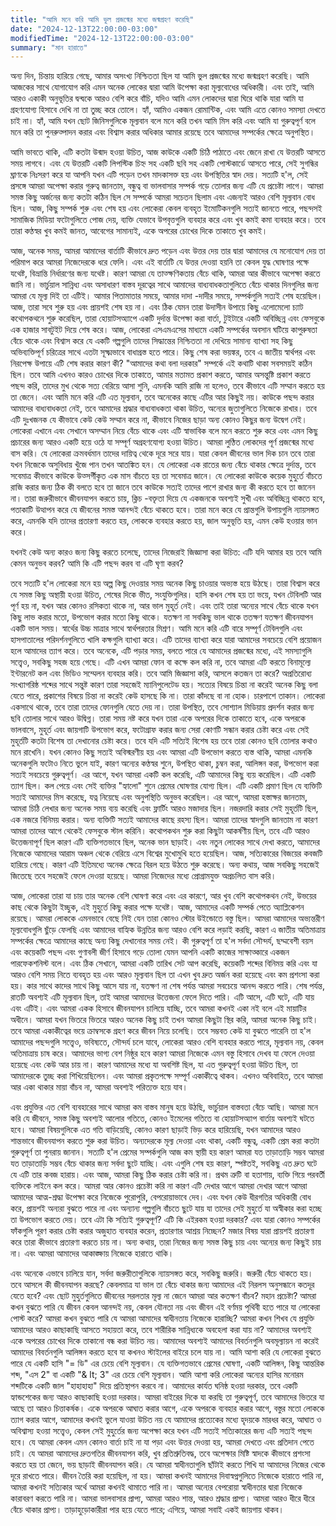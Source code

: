 ```yaml
---
title: "আমি মনে করি আমি ভুল প্রজন্মের মধ্যে জন্মগ্রহণ করেছি"
date: "2024-12-13T22:00:00-03:00"
modifiedTime: "2024-12-13T22:00:00-03:00"
summary: "মান হারাতে"
---
```


অন্য দিন, চিন্তায় হারিয়ে গেছে, আমার অসংখ্য নিশ্চিততা ছিল যা আমি ভুল প্রজন্মের মধ্যে জন্মগ্রহণ করেছি। আমি আজকের সাথে যোগাযোগ করি এমন অনেক লোকের দ্বারা আমি উপেক্ষা করা মূল্যবোধের অধিকারী। এবং তাই, আমি আরও একাকী অনুভূতির দ্বন্দ্বকে আরও বেশি করে বাঁচি, যদিও আমি এমন লোকদের দ্বারা ঘিরে থাকি যারা আমি যা গ্রহণযোগ্য হিসাবে দেখি না তা তুচ্ছ করে তোলে। হ্যাঁ, আমিও একজন রোমান্টিক, এবং আমি এতে কোনও সমস্যা দেখতে চাই না। হ্যাঁ, আমি যখন ছোট জিনিসগুলিকে মূল্যবান বলে মনে করি তখন আমি মিস করি এবং আমি যা গুরুত্বপূর্ণ বলে মনে করি তা পুনরুত্পাদন করার এবং বিশ্বাস করার অধিকার আমার রয়েছে তবে আমাদের সম্পর্কের ক্ষেত্রে অনুপস্থিত।

আমি ভাবতে থাকি, এটি কতটা উন্মাদ হওয়া উচিত, আজ কাউকে একটি চিঠি পাঠাতে এবং জেনে রাখা যে উত্তরটি আসতে সময় লাগবে। এবং যে উত্তরটি একটি লিপস্টিক চিহ্ন সহ একটি ছবি সহ একটি পোস্টকার্ডে আসতে পারে, সেই সুগন্ধির ঘ্রাণকে নিঃসরণ করে যা আপনি যখন এটি পড়েন তখন মাদকাসক্ত হয় এবং উপস্থিতির স্বাদ দেয়। সত্যটি হ'ল, সেই প্রসঙ্গে আমরা অপেক্ষা করার গুরুত্ব জানতাম, বন্ধুত্ব বা ভালবাসার সম্পর্ক গড়ে তোলার জন্য এটি যে প্রচেষ্টা লাগে। আমরা সমস্ত কিছু অর্জনের জন্য কতটা কঠিন ছিল সে সম্পর্কে আমরা সচেতন ছিলাম এবং এজন্যই আরও বেশি মূল্যবান বোধ ছিল। আজ, কিছু সম্পর্ক শুরু এবং শেষ হয় এবং লোকেরা কেবল ব্যবহৃত ইমোটিকনগুলি সত্যই জানতে পারে, পছন্দসই সামাজিক মিডিয়া ফটোগুলিতে পোজ দেয়, ব্যক্তি যেভাবে উপবৃত্তগুলি ব্যবহার করে এবং খুব কমই কমা ব্যবহার করে। তবে তারা কণ্ঠস্বর খুব কমই জানত, আবেগের সামান্যই, একে অপরের চোখের দিকে তাকাতে খুব কমই।

আজ, অনেক সময়, আমরা আমাদের বার্তাটি কীভাবে দ্রুত পড়েন এবং উত্তর দেয় তার দ্বারা আমাদের যে মনোযোগ দেয় তা পরিমাপ করে আমরা নিজেদেরকে ধরে ফেলি। এবং এই বার্তাটি যে উত্তর দেওয়া হয়নি তা কেবল যুদ্ধ ঘোষণার পক্ষে যথেষ্ট, বিভ্রান্তি নির্ধারণের জন্য যথেষ্ট। কারণ আমরা যে তাত্ক্ষণিকতায় বেঁচে থাকি, আমরা আর কীভাবে অপেক্ষা করতে জানি না। ভার্চুয়াল সান্নিধ্য এবং অসাধারণ বাস্তব দূরত্বের সাথে আমাদের বাধ্যবাধকতাগুলিতে বেঁচে থাকার দিনগুলির জন্য আমরা যে মূল্য দিই তা এটিই।
আমার পিতামাতার সময়ে, আমার দাদা -দাদীর সময়ে, সম্পর্কগুলি সত্যই শেষ হয়েছিল। আজ, তারা সবে শুরু হয় এবং প্রায়শই শেষ হয় না। এবং ঠিক যেমন তারা উদাসীন উপায়ে কিছু এলোমেলো চ্যাট কথোপকথনে শুরু করেছিল, তারা হোয়াটসঅ্যাপে একটি দুর্দান্ত উপেক্ষা করা বার্তা, টুইটারে একটি অবিচ্ছিন্ন এবং ফেসবুকে এক হাজার সাবটুইট দিয়ে শেষ করে। আজ, লোকেরা এসএমএসের মাধ্যমে একটি সম্পর্কের অবসান ঘটিয়ে কাপুরুষতা বেঁচে থাকে এবং বিশ্বাস করে যে একটি গল্পগুলি তাদের সিদ্ধান্তের নিশ্চিততা না দেখিয়ে সামান্য ব্যাখ্যা সহ কিছু অভিব্যক্তিপূর্ণ চরিত্রের সাথে এতটা সূক্ষ্মভাবে বাধাগ্রস্ত হতে পারে। কিছু শেষ করা ভয়ঙ্কর, তবে এ জাতীয় স্বার্থপর এবং নিরপেক্ষ উপায়ে এটি শেষ করার কারণ কী? "আমাদের কথা বলা দরকার" সম্পর্কে এই কথাটি থাকা সবসময়ই কঠিন ছিল। তবে আমি এখনও কারও চোখের দিকে তাকাতে, আমার মতামত প্রকাশ করতে, আমার অসন্তুষ্টি প্রকাশ করতে পছন্দ করি, তাদের মুখ থেকে সত্য বেরিয়ে আসা শুনি, এমনকি আমি রাজি না হলেও, তবে কীভাবে এটি সম্মান করতে হয় তা জেনে। এবং আমি মনে করি এটি এত মূল্যবান, তবে অনেকের কাছে এটির আর কিছুই নয়।
কাউকে পছন্দ করার আমাদের বাধ্যবাধকতা নেই, তবে আমাদের শ্রদ্ধার বাধ্যবাধকতা থাকা উচিত, অন্যের জুতাগুলিতে নিজেকে রাখার। তবে এটি দুঃখজনক যে কীভাবে কেউ কেউ সম্মান করে না, কীভাবে নিজের ছাড়া অন্য কোনও কিছুর জন্য উদ্বেগ নেই। লোকেরা এখানে এবং সেখানে অসম্মান নিয়ে বেঁচে থাকে এবং এটি স্বাভাবিক বলে মনে করতে শুরু করে এবং এমন কিছু প্রচারের জন্য আরও একটি হয়ে ওঠে যা সম্পূর্ণ অগ্রহণযোগ্য হওয়া উচিত। আমরা লুণ্ঠিত লোকদের পূর্ণ প্রজন্মের মধ্যে বাস করি। যে লোকেরা ক্রমবর্ধমান তাদের দায়িত্ব থেকে দূরে সরে যায়। যারা কেবল জীবনের ভাল দিক চান তবে তারা যখন নিজেকে অসুবিধায় খুঁজে পান তখন আতঙ্কিত হন। যে লোকেরা এক রাতের জন্য বেঁচে থাকার ক্ষেত্রে দুর্দান্ত, তবে সবেমাত্র কীভাবে কাউকে উত্সর্গীকৃত এক মাস বাঁচতে হয় তা সবেমাত্র জানে। যে লোকেরা কাউকে কয়েক মুহুর্তে বাঁচতে রাজি করার জন্য ঠিক কী বলতে হবে তা জানে তবে কাউকে সত্যই তাদের পাশে রাখার জন্য কী করতে হবে তা জানেন না। তারা জরুরীভাবে জীবনযাপন করতে চায়, ক্লিচ -বক্তৃতা দিয়ে যে একজনকে অবশ্যই সুখী এবং অবিচ্ছিন্ন থাকতে হবে, পতাকাটি উত্থাপন করে যে জীবনের সমস্ত আনন্দই বেঁচে থাকতে হবে। তারা মনে করে যে প্রান্তগুলি উপায়গুলি ন্যায়সঙ্গত করে, এমনকি যদি তাদের প্রতারণা করতে হয়, লোককে ব্যবহার করতে হয়, জাল অনুভূতি হয়, এমন কেউ হওয়ার ভান করে।

যখনই কেউ অন্য কারও জন্য কিছু করতে চলেছে, তাদের নিজেরাই জিজ্ঞাসা করা উচিত: এটি যদি আমার হয় তবে আমি কেমন অনুভব করব? আমি কি এটি পছন্দ করব বা এটি ঘৃণা করব?

তবে সত্যটি হ'ল লোকেরা মনে হয় অল্প কিছু দেওয়ার সময় অনেক কিছু চাওয়ার অভ্যস্ত হয়ে উঠছে। তারা বিশ্বাস করে যে সমস্ত কিছু অস্থায়ী হওয়া উচিত, শেষের দিকে ভীত, সংযুক্তিগুলির। হাসি কখন শেষ হয় তা ভয়ে, যখন টেবিলটি আর পূর্ণ হয় না, যখন আর কোনও রসিকতা থাকে না, আর ভাল মুহূর্ত নেই। এবং তাই তারা অন্যের সাথে বেঁচে থাকে যখন কিছু লাভ করার মতো, উপভোগ করার মতো কিছু থাকে। যতক্ষণ না সবকিছু ভাল থাকে ততক্ষণ যতক্ষণ জীবনযাপন একটি ভাল সময়। স্বার্থের উচ্চ মাত্রার সাথে স্বার্থপরতার মিশ্রণ। আমি মনে করি এটি বারে সম্পূর্ণ টেবিলগুলি এবং হাসপাতালের পরিদর্শনগুলিতে খালি কক্ষগুলি ব্যাখ্যা করে। এটি তাদের ব্যাখ্যা করে যারা আমাদের সবচেয়ে বেশি প্রয়োজন হলে আমাদের ত্যাগ করে।
তবে অনেকে, এটি পড়ার সময়, বলতে পারে যে আমাদের প্রজন্মের মধ্যে, এই সমস্যাগুলি সত্ত্বেও, সবকিছু সহজ হয়ে গেছে। এটি এখন আমরা ফোন বা কক্ষে কল করি না, তবে আমরা এটি করতে বিনামূল্যে ইন্টারনেট কল এবং ভিডিও সম্মেলন ব্যবহার করি। তবে আমি জিজ্ঞাসা করি, আসলে কতজন তা করে? অপ্রতিরোধ্য সংখ্যাগরিষ্ঠ শব্দের সাথে সন্তুষ্ট কারণ তারা সহজেই ম্যানিপুলেটেড হয়। সত্যের বিষয়ে চিন্তা না করেই অনেক কিছু বলা যেতে পারে, প্রকাশের বিষয়ে চিন্তা না করেই কেউ হাসছে কি না। তারা কাঁদছে বা না হোক। চারপাশে তাকান। লোকেরা একসাথে থাকে, তবে তারা তাদের ফোনগুলি যেতে দেয় না। তারা উপস্থিত, তবে সোশ্যাল মিডিয়ায় প্রদর্শন করার জন্য ছবি তোলার সাথে আরও উদ্বিগ্ন। তারা সময় নষ্ট করে যখন তারা একে অপরের দিকে তাকাতে হবে, একে অপরকে ভালবাসে, মুহূর্ত এবং জায়গাটি উপভোগ করে, ফটোগ্রাফ করার জন্য সেরা কোণটি সন্ধান করার চেষ্টা করে এবং সেই মুহূর্তটি কতটা বিশেষ তা দেখানোর চেষ্টা করে। তবে যদি এটি সত্যিই বিশেষ হয় তবে তারা কোনও ছবি তোলার কথাও মনে রাখেনি। যখন কোনও কিছু সত্যই অবিস্মরণীয় হয় এবং আমরা এটি উপভোগ করতে ব্যস্ত থাকি, আমরা এমনকি অনেকগুলি ফটোও নিতে ভুলে যাই, কারণ অন্যের কণ্ঠস্বর শুনে, উপস্থিত থাকা, চুম্বন করা, আলিঙ্গন করা, উপভোগ করা সত্যই সবচেয়ে গুরুত্বপূর্ণ।
এর আগে, যখন আমরা একটি কল করেছি, এটি আমাদের কিছু ব্যয় করেছিল। এটি একটি ত্যাগ ছিল। কল পেয়ে এবং সেই ব্যক্তির "হ্যালো" শুনে প্রেমের ঘোষণার যোগ্য ছিল। এটি একটি প্রমাণ ছিল যে ব্যক্তিটি সত্যই আমাদের মিস করেছে, যত্ন নিয়েছে এবং অনুপস্থিতি অনুভব করেছিল। এর আগে, আমরা হস্তাক্ষর জানতাম, আমরা চিঠি লেখার জন্য অনেক সময় ব্যয় করেছি এবং ফ্লার্টিং আরও মজাদার ছিল। নজরদারি করার সেই মুহূর্তটি ছিল, এক নজরে বিনিময় করার। অন্য ব্যক্তিটি সত্যই আমাদের কাছে রহস্য ছিল। আমরা তাদের স্বাদগুলি জানতাম না কারণ আমরা তাদের আগে থেকেই ফেসবুকে স্টাল করিনি। কথোপকথন শুরু করা কিছুটা আকর্ষণীয় ছিল, তবে এটি আরও উত্তেজনাপূর্ণ ছিল কারণ এটি ব্যক্তিগতভাবে ছিল, অনেক ভান ছাড়াই। এবং নতুন লোকের সাথে দেখা করতে, আমাদের নিজেকে আমাদের আরাম অঞ্চল থেকে বেরিয়ে এসে বিশ্বের মুখোমুখি হতে হয়েছিল। আজ, সত্যিকারের বিজয়ের কবজটি হারিয়ে গেছে। কারণ এটি ইতিমধ্যে অনেক ক্ষেত্রে বিরল হয়ে উঠতে শুরু করেছে। অন্য কথায়, আজ সবকিছু সহজেই জিতেছে তবে সহজেই ফেলে দেওয়া হয়েছে। আমরা নিজেদের মধ্যে প্রোগ্রামযুক্ত অপ্রচলিত বাস করি।

আজ, লোকেরা তারা যা চায় তার অনেক বেশি ঘোষণা করে এবং এর কারণে, আর খুব বেশি কথোপকথন নেই, উভয়ের কাছ থেকে কিছুটা ইচ্ছুক, এই মুহুর্তে কিছু করার পক্ষে যথেষ্ট। আজ, আমাদের একটি সম্পর্ক পেতে অ্যাপ্লিকেশন রয়েছে। আমরা লোককে এমনভাবে বেছে নিই যেন তারা কোনও স্টোর উইন্ডোতে বস্তু ছিল। আমরা আমাদের অভ্যন্তরীণ মূল্যবোধগুলি ছুঁড়ে ফেলছি এবং আমাদের বাহ্যিক উন্নতির জন্য আরও বেশি করে লড়াই করছি, কারণ এ জাতীয় অতিমাত্রায় সম্পর্কের ক্ষেত্রে আমাদের কাছে অন্য কিছু দেখানোর সময় নেই। কী গুরুত্বপূর্ণ তা হ'ল সর্বদা সৌন্দর্য, ছদ্মবেশী বয়স এবং কয়েকটি পছন্দ এবং গুণাবলী জীর্ণ হিসাবে গড়ে তোলা যেমন আপনি একটি কাজের সাক্ষাত্কারে একজন পারফেকশনিস্ট বলে। এবং ঠিক সেখানে, আমরা একটি তারিখ সেট আপ করেছি, কয়েকটি শব্দের বিনিময় করি এবং যা আরও বেশি সময় নিতে ব্যবহৃত হয় এবং আরও মূল্যবান ছিল তা এখন খুব দ্রুত অর্জন করা হয়েছে এবং কম প্রশংসা করা হয়। কার সাথে কাদের সাথে কিছু আসে যায় না, যতক্ষণ না শেষ পর্যন্ত আমরা সবচেয়ে আনন্দ করতে পারি। শেষ পর্যন্ত, রাতটি অবশ্যই এটি মূল্যবান ছিল, তাই আমরা আমাদের উত্তেজনা ফেলে দিতে পারি। এটি আসে, এটি ঘটে, এটি যায় এবং এটিই।
এবং আমরা একক হিসাবে জীবনযাপন চালিয়ে যাচ্ছি, তবে আমরা কখনই একা নই বলে এই মায়াটির অধীনে। আমরা যখন ভিতরে ভিতরে আরও অনেক কিছু চাই তখন আমরা কিছুটা স্থির করি, আমরা অনেক কিছু চাই। তবে আমরা একাকীত্বের ভয়ে ক্রাম্বসকে গ্রহণ করে জীবন নিয়ে চলেছি। তবে সম্ভবত কেউ যা বুঝতে পারেনি তা হ'ল আমাদের পছন্দগুলি সত্ত্বেও, ভবিষ্যতে, সৌন্দর্য চলে যাবে, লোকেরা আরও বেশি ব্যবহার করতে পারে, মূল্যবান নয়, কেবল অতিমাত্রায় চাষ করে। আমাদের ভাগ্য বেশ নিষ্ঠুর হবে কারণ আমরা নিজেকে এমন বস্তু হিসাবে দেখব যা ফেলে দেওয়া হয়েছে এবং কেউ আর চায় না। কারণ আমাদের মধ্যে যা অবশিষ্ট ছিল, যা এত গুরুত্বপূর্ণ হওয়া উচিত ছিল, তা আমাদেরকে তুচ্ছ করা শিখিয়েছিলেন। এবং আমরা প্রকৃতপক্ষে সম্পূর্ণ একাকীত্বে থাকব। এখনও অবিবাহিত, তবে আমরা আর একা থাকার মায়া বাঁচব না, আমরা অবশ্যই পরিত্যক্ত হয়ে যাব।

এবং প্রযুক্তির এত বেশি ব্যবহারের সাথে আমরা কম বাস্তব মানুষ হয়ে উঠছি, ভার্চুয়াল বাস্তবতা বেঁচে আছি। আমরা মনে করি যে জীবনে, সমস্ত কিছু অবশ্যই আলোর গতিতে, কোনও ইমেলের গতিতে বা হোয়াটসঅ্যাপ বার্তায় অবশ্যই ঘটতে হবে। আমরা বিষয়গুলিকে এত গতি বাড়িয়েছি, কোনও কারণ ছাড়াই ভিড় করে হারিয়েছি, যখন আমাদের আরও শান্তভাবে জীবনযাপন করতে শুরু করা উচিত। অন্যদেরকে মূল্য দেওয়া এবং থাকা, একটি বন্ধুত্ব, একটি প্রেম করা কতটা গুরুত্বপূর্ণ তা পুনরায় জানান।
সত্যটি হ'ল প্রেমের সম্পর্কগুলি আজ কম স্থায়ী হয় কারণ আমরা যত তাড়াতাড়ি সম্ভব আমরা যত তাড়াতাড়ি সম্ভব বেঁচে থাকার জন্য সর্বদা ছুটে যাচ্ছি। এবং এগুলি শেষ হয় কারণ, স্পষ্টতই, সবকিছু এত দ্রুত ঘটে যে এটি তার কবজ হারায়। এবং আজ, আমরা কিছু ঠিক করার চেষ্টা করি না। প্রথম ত্রুটি বা হতাশায়, ব্যক্তি গিয়ে পরবর্তী ব্যক্তিকে লাইনে কল করে। আমরা আর কোনও প্রচেষ্টা করি না কারণ এটি দেখার আগে আমরা দেখার আগে আমরা আমাদের আত্ম-শ্রদ্ধা উপেক্ষা করে নিজেকে পুরোপুরি, বেপরোয়াভাবে দেব। এবং যখন কেউ ধীরগতির অধিকারী বোধ করে, প্রায়শই অন্যরা বুঝতে পারে না এবং অন্যান্য গল্পগুলি বাঁচতে ছুটে যায় যা তাদের সেই মুহুর্তে যা অস্বীকার করা হচ্ছে তা উপভোগ করতে দেয়। তবে এটা কি সত্যিই গুরুত্বপূর্ণ? এটি কি এইরকম হওয়া দরকার? এবং যারা কোনও সম্পর্কের ফাঁকগুলি পূরণ করার চেষ্টা করার অজুহাত ব্যবহার করেন, প্রতারণার আশ্রয় নিচ্ছেন? মজার বিষয় যারা প্রায়শই প্রতারণা করে তারা কীভাবে প্রতারণা করতে চায় না। অন্য কথায়, তারা নিজের জন্য সমস্ত কিছু চায় এবং অন্যের জন্য কিছুই চায় না। এবং আমরা আমাদের আকাঙ্ক্ষায় নিজেকে হারাতে থাকি।

এবং অনেকে এভাবে চালিয়ে যান, সর্বদা জরুরীতাগুলিকে ন্যায়সঙ্গত করে, সবকিছু জরুরি। জরুরী বেঁচে থাকতে হয়। তবে আসলে কী জীবনযাপন করছে? কেবলমাত্র যা ভাল তা বেঁচে থাকার জন্য আমাদের এই নিরলস অনুসন্ধানে কতদূর যেতে হবে? এবং ছোট মুহুর্তগুলিতে জীবনের সরলতার মূল্য না জেনে আমরা আর কতক্ষণ বাঁচব? মহান প্রচেষ্টা? আমরা কখন বুঝতে পারি যে জীবন কেবল আনন্দই নয়, কেবল যৌনতা নয় এবং জীবন এই বর্ণময় পৃথিবী হতে পারে যা লোকেরা পোস্ট করে? আমরা কখন বুঝতে পারি যে আমরা আমাদের স্বাধীনতায় নিজেকে হারাচ্ছি? আমরা কখন শিখব যে প্রযুক্তি আমাদের আরও কাছাকাছি আসতে সহায়তা করে, তবে শারীরিক সান্নিধ্যকে অবহেলা করা যায় না? আমাদের অবশ্যই একে অপরের চোখের দিকে তাকানো বন্ধ করা উচিত নয়। আমাদের অবশ্যই আমাদের বিবর্তনগুলি অবমূল্যায়ন না করেই আমাদের বিবর্তনগুলি আলিঙ্গন করতে হবে যা কখনও স্টাইলের বাইরে চলে যায় না।
আমি আশা করি যে লোকেরা বুঝতে পারে যে একটি হাসি "= ডি" এর চেয়ে বেশি মূল্যবান। যে ব্যক্তিগতভাবে প্রেমের ঘোষণা, একটি আলিঙ্গন, কিছু আন্তরিক শব্দ, "এস 2" বা একটি "& lt; 3" এর চেয়ে বেশি মূল্যবান। আমি আশা করি লোকেরা অন্যের হাসির মনোরম শব্দটিকে একটি জাল "হাহাহাহা" দিয়ে প্রতিস্থাপন করবে না। আমাদের কার্যত ঘনিষ্ঠ হওয়া দরকার, তবে একটি হ্যান্ডশেকের জন্য আরও কাছাকাছি হওয়া দরকার। আমরা বাইরের দিকে যা করছি তা গুরুত্বপূর্ণ, তবে আমাদের ভিতরে যা আছে তা আরও চিত্তাকর্ষক। একে অপরকে আঘাত করার আগে, একে অপরকে ব্যবহার করার আগে, বস্তুর মতো লোককে ত্যাগ করার আগে, আমাদের কখনই ভুলে যাওয়া উচিত নয় যে আমাদের প্রত্যেকের মধ্যে হৃদয়কে মারধর করে, আঘাত ও অবিশ্বাস্য হওয়া সত্ত্বেও, কেবল সেই মুহুর্তের জন্য অপেক্ষা করে যখন এটি সত্যই সত্যিকারের জন্য এটি সত্যই পছন্দ হবে। যে আমরা কেবল এমন কোনও বার্তা চাই না যা পড়া এবং উত্তর দেওয়া হয়, আমরা দেখতে এবং প্রতিদান পেতে চাই। যে আমরা আমাদের দ্রুতগতির জীবনযাপন করি, খুব প্রতিশ্রুতিবদ্ধ, তবে অপেক্ষার মিষ্টি স্বাদকে কীভাবে প্রশংসা করতে হয় তা জেনে, ভয় ছাড়াই জীবনযাপন করি। যে আমরা স্বাধীনতাগুলি ছাঁটাই করতে শিখি যা আমাদের নিজের থেকে দূরে রাখতে পারে। জীবন তৈরি করা হয়েছিল, না হয়। আমরা কখনই আমাদের দিবাস্বপ্নগুলিতে নিজেকে হারাতে পারি না, আমরা কখনই সত্যিকার অর্থে আমরা কখনই থামাতে পারি না। আমরা অন্যের বেপরোয়া স্বাধীনতার দ্বারা নিজেকে কারাবরণ করতে পারি না। আমরা ভালবাসার প্রাপ্য, আমরা আরও শান্ত, আরও শ্রদ্ধার প্রাপ্য। আমরা আরও ধীরে ধীরে বেঁচে থাকার প্রাপ্য। তাড়াহুড়োকারীরা পার হয়ে যেতে পারে; এগিয়ে, আমরা সবাই একই জায়গায় থাকব।